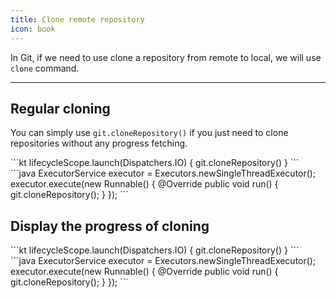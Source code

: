 ```yaml
---
title: Clone remote repository
icon: book
---
```


In Git, if we need to use clone a repository from remote to local, we will use `clone` command.

---

## Regular cloning

You can simply use `git.cloneRepository()` if you just need to clone repositories without any progress fetching.

<Tabs>
<Tab title="Kotlin">
```kt
lifecycleScope.launch(Dispatchers.IO) {
    git.cloneRepository()
}
```
</Tab>
<Tab title="Java">
```java
ExecutorService executor = Executors.newSingleThreadExecutor();
executor.execute(new Runnable() {
    @Override
    public void run() {
        git.cloneRepository();
    }
});
```
</Tab>
</Tabs>

## Display the progress of cloning

<Tabs>
<Tab title="Kotlin">
```kt
lifecycleScope.launch(Dispatchers.IO) {
    git.cloneRepository()
}
```
</Tab>
<Tab title="Java">
```java
ExecutorService executor = Executors.newSingleThreadExecutor();
executor.execute(new Runnable() {
    @Override
    public void run() {
        git.cloneRepository();
    }
});
```
</Tab>
</Tabs>